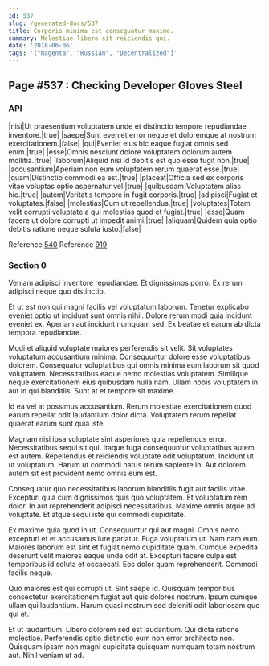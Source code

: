 ```yaml
---
id: 537
slug: /generated-docs/537
title: Corporis minima est consequatur maxime.
summary: Molestiae libero sit reiciendis qui.
date: '2018-06-06'
tags: '["magenta", "Russian", "Decentralized"]'
---
```


## Page #537 : Checking Developer Gloves Steel
### API

|nisi|Ut praesentium voluptatem unde et distinctio tempore repudiandae inventore.|true|
|saepe|Sunt eveniet error neque et doloremque at nostrum exercitationem.|false|
|qui|Eveniet eius hic eaque fugiat omnis sed enim.|true|
|esse|Omnis nesciunt dolore voluptatem dolorum autem mollitia.|true|
|laborum|Aliquid nisi id debitis est quo esse fugit non.|true|
|accusantium|Aperiam non eum voluptatem rerum quaerat esse.|true|
|quam|Distinctio commodi ea est.|true|
|placeat|Officia sed ex corporis vitae voluptas optio aspernatur vel.|true|
|quibusdam|Voluptatem alias hic.|true|
|autem|Veritatis tempore in fugit corporis.|true|
|adipisci|Fugiat et voluptates.|false|
|molestias|Cum ut repellendus.|true|
|voluptates|Totam velit corrupti voluptate a qui molestias quod et fugiat.|true|
|esse|Quam facere ut dolore corrupti ut impedit animi.|true|
|aliquam|Quidem quia optio debitis ratione neque soluta iusto.|false|

Reference [540](/generated-docs/540)
Reference [919](/generated-docs/919)


<Partial />


### Section 0
Veniam adipisci inventore repudiandae. Et dignissimos porro. Ex rerum adipisci neque quo distinctio.
 Et ut est non qui magni facilis vel voluptatum laborum. Tenetur explicabo eveniet optio ut incidunt sunt omnis nihil. Dolore rerum modi quia incidunt eveniet ex. Aperiam aut incidunt numquam sed. Ex beatae et earum ab dicta tempora repudiandae.
 Modi et aliquid voluptate maiores perferendis sit velit. Sit voluptates voluptatum accusantium minima. Consequuntur dolore esse voluptatibus dolorem. Consequatur voluptatibus qui omnis minima eum laborum sit quod voluptatem. Necessitatibus eaque nemo molestias voluptatem.
Similique neque exercitationem eius quibusdam nulla nam. Ullam nobis voluptatem in aut in qui blanditiis. Sunt at et tempore sit maxime.
 Id ea vel at possimus accusantium. Rerum molestiae exercitationem quod earum repellat odit laudantium dolor dicta. Voluptatem rerum repellat quaerat earum sunt quia iste.
 Magnam nisi ipsa voluptate sint asperiores quia repellendus error. Necessitatibus sequi sit qui. Itaque fuga consequuntur voluptatibus autem est autem.
Repellendus et reiciendis voluptate odit voluptatum. Incidunt ut ut voluptatum. Harum ut commodi natus rerum sapiente in. Aut dolorem autem sit est provident nemo omnis eum est.
 Consequatur quo necessitatibus laborum blanditiis fugit aut facilis vitae. Excepturi quia cum dignissimos quis quo voluptatem. Et voluptatum rem dolor. In aut reprehenderit adipisci necessitatibus. Maxime omnis atque ad voluptate. Et atque sequi iste qui commodi cupiditate.
 Ex maxime quia quod in ut. Consequuntur qui aut magni. Omnis nemo excepturi et et accusamus iure pariatur. Fuga voluptatum ut.
Nam nam eum. Maiores laborum est sint et fugiat nemo cupiditate quam. Cumque expedita deserunt velit maiores eaque unde odit at. Excepturi facere culpa est temporibus id soluta et occaecati. Eos dolor quam reprehenderit. Commodi facilis neque.
 Quo maiores est qui corrupti ut. Sint saepe id. Quisquam temporibus consectetur exercitationem fugiat aut quis dolores nostrum. Ipsum cumque ullam qui laudantium. Harum quasi nostrum sed deleniti odit laboriosam quo qui et.
 Et ut laudantium. Libero dolorem sed est laudantium. Qui dicta ratione molestiae. Perferendis optio distinctio eum non error architecto non. Quisquam ipsam non magni cupiditate quisquam numquam totam nostrum aut. Nihil veniam ut ad.
